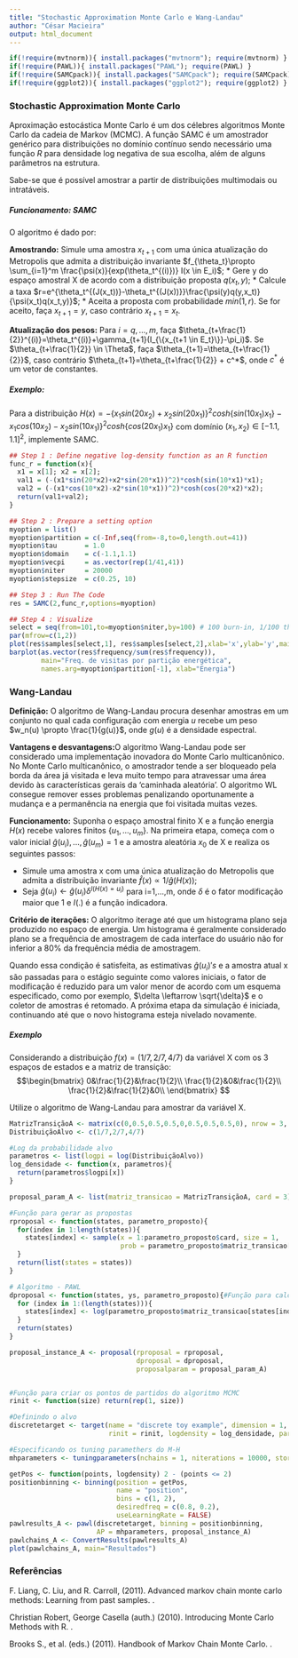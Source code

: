 ---
title: "Stochastic Approximation Monte Carlo e Wang-Landau"
author: "César Macieira"
output: html_document
---

```{r, include=FALSE,message=FALSE,warning=FALSE}
if(!require(mvtnorm)){ install.packages("mvtnorm"); require(mvtnorm) }
if(!require(PAWL)){ install.packages("PAWL"); require(PAWL) }
if(!require(SAMCpack)){ install.packages("SAMCpack"); require(SAMCpack) }
if(!require(ggplot2)){ install.packages("ggplot2"); require(ggplot2) }
```

### Stochastic Approximation Monte Carlo

<p>Aproximação estocástica Monte Carlo é um dos célebres algoritmos Monte Carlo da cadeia de Markov (MCMC). A função SAMC é um amostrador genérico para distribuições no domínio contínuo sendo necessário uma função $R$ para densidade log negativa de sua escolha, além de alguns parâmetros na estrutura.</p>


<p>Sabe-se que é possível amostrar a partir de distribuições multimodais ou intratáveis.</p>

##### Funcionamento: SAMC
<p>O algoritmo é dado por:</p>
<p>**Amostrando:** Simule uma amostra $x_{t+1}$ com uma única atualização do Metropolis que admita a distribuição invariante $f_{\theta_t}\propto \sum_{i=1}^m \frac{\psi(x)}{exp(\theta_t^{(i)})} I(x \in E_i)$;
* Gere y do espaço amostral X de acordo com a distribuição proposta $q(x_t,y)$;
* Calcule a taxa $r=e^{\theta_t^{(J(x_t))}-\theta_t^{(J(x))}}\frac{\psi(y)q(y,x_t)}{\psi(x_t)q(x_t,y)}$;
* Aceita a proposta com probabilidade $min(1,r)$. Se for aceito, faça $x_{t+1}=y$, caso contrário $x_{t+1}=x_{t}$.</p>

<p>**Atualização dos pesos:** Para $i=q,...,m$, faça $\theta_{t+\frac{1}{2}}^{(i)}=\theta_t^{(i)}+\gamma_{t+1}(I_{\{x_{t+1 \in E_t}\}}-\pi_i)$. Se $\theta_{t+\frac{1}{2}} \in \Theta$, faça $\theta_{t+1}=\theta_{t+\frac{1}{2}}$, caso contrário $\theta_{t+1}=\theta_{t+\frac{1}{2}} + c^*$, onde $c^*$ é um vetor de constantes.</p>

##### Exemplo: 
<p>Para a distribuição $H(x)=-\{x_1 sin(20x_2)+x_2sin(20x_1)\}^2 cosh\{sin(10x_1)x_1\}-x_1cos(10x_2)-x_2sin(10x_1)\}^2cosh\{cos(20x_1)x_1\}$ com domínio $(x_1,x_2) \in [-1.1,1.1]^2$,  implemente SAMC.</p>
```{r}
## Step 1 : Define negative log-density function as an R function
func_r = function(x){
  x1 = x[1]; x2 = x[2];
  val1 = (-(x1*sin(20*x2)+x2*sin(20*x1))^2)*cosh(sin(10*x1)*x1);
  val2 = (-(x1*cos(10*x2)-x2*sin(10*x1))^2)*cosh(cos(20*x2)*x2);
  return(val1+val2);
}

## Step 2 : Prepare a setting option
myoption = list()
myoption$partition = c(-Inf,seq(from=-8,to=0,length.out=41))
myoption$tau       = 1.0
myoption$domain    = c(-1.1,1.1)
myoption$vecpi     = as.vector(rep(1/41,41))
myoption$niter     = 20000
myoption$stepsize  = c(0.25, 10)

## Step 3 : Run The Code
res = SAMC(2,func_r,options=myoption)

## Step 4 : Visualize
select = seq(from=101,to=myoption$niter,by=100) # 100 burn-in, 1/100 thinning 
par(mfrow=c(1,2))
plot(res$samples[select,1], res$samples[select,2],xlab='x',ylab='y',main='Amostras')
barplot(as.vector(res$frequency/sum(res$frequency)),
        main="Freq. de visitas por partição energética",
        names.arg=myoption$partition[-1], xlab="Energia")

```

### Wang-Landau

<p>**Definição:** O algoritmo de Wang-Landau procura desenhar amostras em um conjunto no qual cada configuração com energia $u$ recebe um peso $w_n(u) \propto \frac{1}{g(u)}$, onde $g(u)$ é a densidade espectral.</p>

<p>**Vantagens e desvantagens:**O algoritmo Wang-Landau pode ser considerado uma implementação inovadora do Monte Carlo multicanônico. No Monte Carlo multicanônico, o amostrador tende a ser bloqueado pela borda da área já visitada e leva muito tempo para atravessar uma área devido às características gerais da 'caminhada aleatória'. O algoritmo WL consegue remover esses problemas penalizando oportunamente a mudança e a permanência na energia que foi visitada muitas vezes.</p>

<p>**Funcionamento:** Suponha o espaço amostral finito X e a função energia $H(x)$ recebe valores finitos $\{u_1,...,u_m\}$. Na primeira etapa, começa com o valor inicial $\hat{g}(u_i),...,\hat{g}(u_m)=1$ e a amostra aleatória $x_0$ de X e realiza os seguintes passos:</p>

<p>* Simule uma amostra x com uma única atualização do Metropolis que admita a distribuição invariante $\hat{f}(x) \propto 1/\hat{g}(H(x))$;
* Seja $\hat{g}(u_i)\leftarrow \hat{g}(u_i) \delta^{I(H(x)=u_i)}$ para i=1,...,m, onde $\delta$ é o fator modificação  maior que 1 e $I(.)$ é a função indicadora.</p>

<p>**Critério de iterações:** O algoritmo iterage até que um histograma plano seja produzido no espaço de energia. Um histograma é geralmente considerado plano se a frequência de amostragem de cada interface do usuário não for inferior a $80\%$ da frequência média de amostragem.</p>

<p>Quando essa condição é satisfeita, as estimativas $\hat{g}(u_i)'s$ e a amostra atual x são passadas para o estágio seguinte como valores iniciais, o fator de modificação é reduzido para um valor menor de acordo com um esquema especificado, como por exemplo, $\delta \leftarrow \sqrt{\delta}$ e o coletor de amostras é retomado. A próxima etapa da simulação é iniciada, continuando até que o novo histograma esteja nivelado novamente.</p>

##### Exemplo
Considerando a distribuição $f(x)=(1/7,2/7,4/7)$ da variável X com os 3 espaços de estados e a matriz de transição: 
$$\begin{bmatrix}
0&\frac{1}{2}&\frac{1}{2}\\
\frac{1}{2}&0&\frac{1}{2}\\
\frac{1}{2}&\frac{1}{2}&0\\
\end{bmatrix}
$$
<p>Utilize o algoritmo de Wang-Landau para amostrar da variável X.</p>

```{r}
MatrizTransiçãoA <- matrix(c(0,0.5,0.5,0.5,0,0.5,0.5,0.5,0), nrow = 3, ncol = 3)
DistribuiçãoAlvo <- c(1/7,2/7,4/7)

#Log da probabilidade alvo
parametros <- list(logpi = log(DistribuiçãoAlvo))
log_densidade <- function(x, parametros){
  return(parametros$logpi[x])
}

proposal_param_A <- list(matriz_transicao = MatrizTransiçãoA, card = 3)

#Função para gerar as propostas
rproposal <- function(states, parametro_proposto){
  for(index in 1:length(states)){
    states[index] <- sample(x = 1:parametro_proposto$card, size = 1,
                            prob = parametro_proposto$matriz_transicao[states[index], ])
  }
  return(list(states = states))
}

# Algoritmo - PAWL
dproposal <- function(states, ys, parametro_proposto){#Função para calcular a densidade do núcleo proposto
  for (index in 1:(length(states))){
    states[index] <- log(parametro_proposto$matriz_transicao[states[index], ys[index]])
  }
  return(states)
}

proposal_instance_A <- proposal(rproposal = rproposal,
                                dproposal = dproposal,
                                proposalparam = proposal_param_A)


#Função para criar os pontos de partidos do algoritmo MCMC
rinit <- function(size) return(rep(1, size))

#Definindo o alvo
discretetarget <- target(name = "discrete toy example", dimension = 1, type = "discrete",
                         rinit = rinit, logdensity = log_densidade, parameters = parametros)

#Especificando os tuning paramethers do M-H
mhparameters <- tuningparameters(nchains = 1, niterations = 10000, storeall = TRUE)

getPos <- function(points, logdensity) 2 - (points <= 2)
positionbinning <- binning(position = getPos,
                           name = "position",
                           bins = c(1, 2),
                           desiredfreq = c(0.8, 0.2),
                           useLearningRate = FALSE)
pawlresults_A <- pawl(discretetarget, binning = positionbinning,
                      AP = mhparameters, proposal_instance_A)
pawlchains_A <- ConvertResults(pawlresults_A)
plot(pawlchains_A, main="Resultados")

```

### Referências

<p>F. Liang, C. Liu, and R. Carroll, (2011). Advanced markov chain monte carlo methods: Learning from past samples. \textit{Wiley Series in Computational Statistics, Wiley}.</p>

<p>Christian Robert, George Casella (auth.) (2010). Introducing Monte Carlo Methods with R. \textit {1a ed. Use R, Springer-Verlag}.</p>


<p>Brooks S., et al. (eds.) (2011). Handbook of Markov Chain Monte Carlo. \textit {Chapman & Hall/CRC handbooks of modern statistical methods, Taylor & Francis}.</p>




